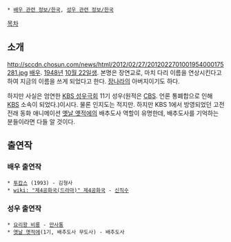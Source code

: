  * [[배우 관련 정보/한국]], [[성우 관련 정보/한국]]

[[목차]]

== 소개 ==
http://sccdn.chosun.com/news/html/2012/02/27/2012022701001954000175281.jpg
[[배우]]. [[1948년]] [[10월 22일]]생. 본명은 장연교로, 마치 다리 이름을 연상시킨다고 하여 지금의 이름을 쓰게 되었다고 한다. [[장나라]]의 아버지이기도 하다.

하지만 사실은 엄연한 [[KBS 성우극회]] 11기 성우(원적은 [[CBS]]. 언론 통폐합으로 인해 [[KBS]] 소속이 되었다.)이시다. 물론 인지도는 적지만. 하지만 KBS 1에서 방영되었던 고전 전래 동화 애니메이션 [[옛날 옛적에]]의 배추도사 역할이 유명한데, 배추도사를 기억하는 분들이라면 다들 알 것이다.

== 출연작 ==
=== 배우 출연작 ===
 * [[투캅스]] (1993) - 김형사
 * [[wiki: "제4공화국(드라마)" 제4공화국]] - [[신직수]]

=== 성우 출연작 ===
 * [[요리왕 비룡]] - [[만사통]]
 * [[옛날 옛적에]](1기, 배추도사 무도사) - 배추도사


